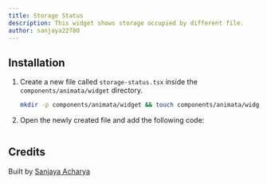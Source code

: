 ```yaml
---
title: Storage Status
description: This widget shows storage occupied by different file.
author: sanjaya22780
---
```


<ComponentPreview name="widget-storage-status--docs" />

## Installation

1. Create a new file called `storage-status.tsx` inside the `components/animata/widget` directory.

   ```bash
   mkdir -p components/animata/widget && touch components/animata/widget/storage-status.tsx
   ```

2. Open the newly created file and add the following code:

```jsx file=<rootDir>/animata/widget/storage-status.tsx

```

## Credits

Built by [Sanjaya Acharya](https://github.com/acharya-sanjaya)
